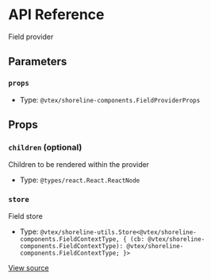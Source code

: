 # API Reference

Field provider

## Parameters

### `props`

- Type: `@vtex/shoreline-components.FieldProviderProps`

## Props

### `children` (optional)

Children to be rendered within the provider

- Type: `@types/react.React.ReactNode`

### `store`

Field store

- Type: `@vtex/shoreline-utils.Store<@vtex/shoreline-components.FieldContextType, { (cb: @vtex/shoreline-components.FieldContextType): @vtex/shoreline-components.FieldContextType; }>`

[View source](https://github.com/vtex/shoreline/blob/7e03f7690/packages/components/src/field/field-provider.tsx#L10)
